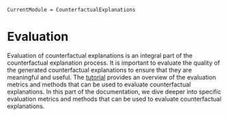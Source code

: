 ```@meta
CurrentModule = CounterfactualExplanations 
```

# Evaluation

Evaluation of counterfactual explanations is an integral part of the counterfactual explanation process. It is important to evaluate the quality of the generated counterfactual explanations to ensure that they are meaningful and useful. The [tutorial](../../tutorials/evaluation.md) provides an overview of the evaluation metrics and methods that can be used to evaluate counterfactual explanations. In this part of the documentation, we dive deeper into specific evaluation metrics and methods that can be used to evaluate counterfactual explanations.